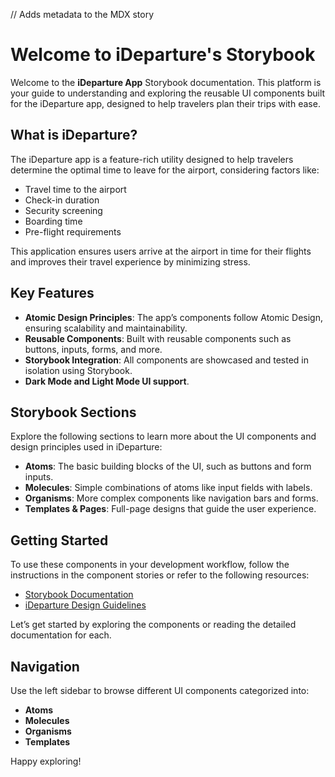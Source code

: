 
// Adds metadata to the MDX story
<Meta title="Introduction" />

# Welcome to iDeparture's Storybook

Welcome to the **iDeparture App** Storybook documentation. This platform is your guide to understanding and exploring the reusable UI components built for the iDeparture app, designed to help travelers plan their trips with ease.

## What is iDeparture?

The iDeparture app is a feature-rich utility designed to help travelers determine the optimal time to leave for the airport, considering factors like:

- Travel time to the airport
- Check-in duration
- Security screening
- Boarding time
- Pre-flight requirements

This application ensures users arrive at the airport in time for their flights and improves their travel experience by minimizing stress.

## Key Features

- **Atomic Design Principles**: The app’s components follow Atomic Design, ensuring scalability and maintainability.
- **Reusable Components**: Built with reusable components such as buttons, inputs, forms, and more.
- **Storybook Integration**: All components are showcased and tested in isolation using Storybook.
- **Dark Mode and Light Mode UI support**.

## Storybook Sections

Explore the following sections to learn more about the UI components and design principles used in iDeparture:

- **Atoms**: The basic building blocks of the UI, such as buttons and form inputs.
- **Molecules**: Simple combinations of atoms like input fields with labels.
- **Organisms**: More complex components like navigation bars and forms.
- **Templates & Pages**: Full-page designs that guide the user experience.

## Getting Started

To use these components in your development workflow, follow the instructions in the component stories or refer to the following resources:

- [Storybook Documentation](https://storybook.js.org/)
- [iDeparture Design Guidelines](#)
  
Let’s get started by exploring the components or reading the detailed documentation for each.

## Navigation

Use the left sidebar to browse different UI components categorized into:
- **Atoms**
- **Molecules**
- **Organisms**
- **Templates**
  
Happy exploring!
